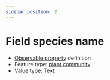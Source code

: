 ```yaml
---
sidebar_position: 2
---
```



# Field species name

- [Observable property](/viewers/dawe-vocabs?uri=https://linked.data.gov.au/def/test/dawe-cv/63f3f8e8-c204-4c91-8a48-e9f85b33ce06) definition
- Feature type: [plant community](http://linked.data.gov.au/def/tern-cv/ea3a4c64-dac3-4660-809a-8ad5ced8997b)
- Value type: [Text](https://w3id.org/tern/ontologies/tern/Text)


<Example protocolModule="fire" observableProperty="https://linked.data.gov.au/def/test/dawe-cv/63f3f8e8-c204-4c91-8a48-e9f85b33ce06" />
